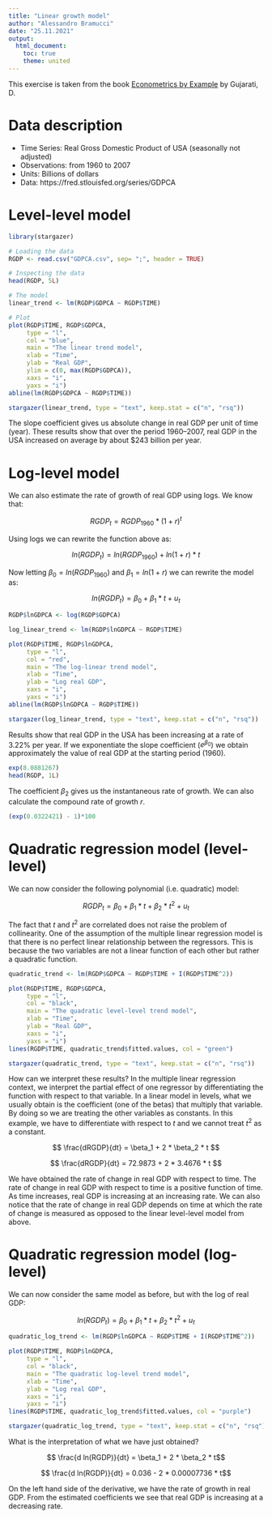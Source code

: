 ```yaml
---
title: "Linear growth model"
author: "Alessandro Bramucci"
date: "25.11.2021"
output:
  html_document:
    toc: true
    theme: united
---
```


This exercise is taken from the book [Econometrics by Example](https://www.macmillanihe.com/page/detail/Econometrics-by-Example/?K=9781137375018) by Gujarati, D.

# Data description

- Time Series: Real Gross Domestic Product of USA (seasonally not adjusted)
- Observations: from 1960 to 2007
- Units: Billions of dollars
- Data: https://fred.stlouisfed.org/series/GDPCA

# Level-level model

```r
library(stargazer)

# Loading the data
RGDP <- read.csv("GDPCA.csv", sep= ";", header = TRUE)

# Inspecting the data
head(RGDP, 5L)

# The model
linear_trend <- lm(RGDP$GDPCA ~ RGDP$TIME)

# Plot
plot(RGDP$TIME, RGDP$GDPCA,
     type = "l",
     col = "blue",
     main = "The linear trend model",
     xlab = "Time",
     ylab = "Real GDP",
     ylim = c(0, max(RGDP$GDPCA)),
     xaxs = "i", 
     yaxs = "i")
abline(lm(RGDP$GDPCA ~ RGDP$TIME))

```

```r
stargazer(linear_trend, type = "text", keep.stat = c("n", "rsq"))
```

The slope coefficient gives us absolute change in real GDP per unit of time (year). These results show that over the period 1960–2007, real GDP in the USA increased on average by about $243 billion per year.

# Log-level model

We can also estimate the rate of growth of real GDP using logs. We know that:

$$RGDP_t  = RGDP_{1960}*(1 + r)^t$$

Using logs we can rewrite the function above as:

$$ln(RGDP_t)  = ln(RGDP_{1960}) + ln(1 + r)*t$$

Now letting $\beta_0 = ln(RGDP_{1960})$ and $\beta_1 = ln(1 + r)$ we can rewrite the model as:

$$ln(RGDP_t)  = \beta_0 + \beta_1*t + u_t$$

```r

RGDP$lnGDPCA <- log(RGDP$GDPCA)

log_linear_trend <- lm(RGDP$lnGDPCA ~ RGDP$TIME)

plot(RGDP$TIME, RGDP$lnGDPCA,
     type = "l",
     col = "red",
     main = "The log-linear trend model",
     xlab = "Time",
     ylab = "Log real GDP",
     xaxs = "i", 
     yaxs = "i")
abline(lm(RGDP$lnGDPCA ~ RGDP$TIME))

```

```r
stargazer(log_linear_trend, type = "text", keep.stat = c("n", "rsq"))
```

Results show that real GDP in the USA has been increasing at a rate of 3.22% per year. If we exponentiate the slope coefficient ($e^{\beta_0}$) we obtain approximately the value of real GDP at the starting period (1960).

```r
exp(8.0881267)
head(RGDP, 1L)
```

The coefficient $\beta_2$ gives us the instantaneous rate of growth. We can also calculate the compound rate of growth $r$.

```r
(exp(0.0322421) - 1)*100
```

# Quadratic regression model (level-level)

We can now consider the following polynomial (i.e. quadratic) model:

$$ RGDP_t  = \beta_0 + \beta_1*t + \beta_2*t^2 + u_t $$

The fact that $t$ and $t^2$ are correlated does not raise the problem of collinearity. One of the assumption of the multiple linear regression model is that there is no perfect linear relationship between the regressors. This is because the two variables are not a linear function of each other but rather a quadratic function.

```r

quadratic_trend <- lm(RGDP$GDPCA ~ RGDP$TIME + I(RGDP$TIME^2))

plot(RGDP$TIME, RGDP$GDPCA,
     type = "l",
     col = "black",
     main = "The quadratic level-level trend model",
     xlab = "Time",
     ylab = "Real GDP",
     xaxs = "i", 
     yaxs = "i")
lines(RGDP$TIME, quadratic_trend$fitted.values, col = "green")

```

```r
stargazer(quadratic_trend, type = "text", keep.stat = c("n", "rsq"))
```

How can we interpret these results? In the multiple linear regression context, we interpret the partial effect of one regressor by differentiating the function with respect to that variable. In a linear model in levels, what we usually obtain is the coefficient (one of the betas) that multiply that variable. By doing so we are treating the other variables as constants. In this example, we have to differentiate with respect to $t$ and we cannot treat $t^2$ as a constant.

$$ \frac{dRGDP}{dt} = \beta_1 + 2 * \beta_2 * t $$

$$ \frac{dRGDP}{dt} = 72.9873 + 2 * 3.4676 * t $$

We have obtained the rate of change in real GDP with respect to time. The rate of change in real GDP with respect to time is a positive function of time. As time increases, real GDP is increasing at an increasing rate. We can also notice that the rate of change in real GDP depends on time at which the rate of change is measured as opposed to the linear level-level model from above.

# Quadratic regression model (log-level)

We can now consider the same model as before, but with the log of real GDP:

$$ ln(RGDP_t)  = \beta_0 + \beta_1*t + \beta_2*t^2 + u_t $$

```r

quadratic_log_trend <- lm(RGDP$lnGDPCA ~ RGDP$TIME + I(RGDP$TIME^2))

plot(RGDP$TIME, RGDP$lnGDPCA,
     type = "l",
     col = "black",
     main = "The quadratic log-level trend model",
     xlab = "Time",
     ylab = "Log real GDP",
     xaxs = "i", 
     yaxs = "i")
lines(RGDP$TIME, quadratic_log_trend$fitted.values, col = "purple")

```

```r
stargazer(quadratic_log_trend, type = "text", keep.stat = c("n", "rsq"))
```

What is the interpretation of what we have just obtained?

$$ \frac{d ln(RGDP)}{dt} = \beta_1 + 2 * \beta_2 * t$$

$$ \frac{d ln(RGDP)}{dt} = 0.036 - 2 * 0.00007736 * t$$

On the left hand side of the derivative, we have the rate of growth in real GDP. From the estimated coefficients we see that real GDP is increasing at a decreasing rate.
